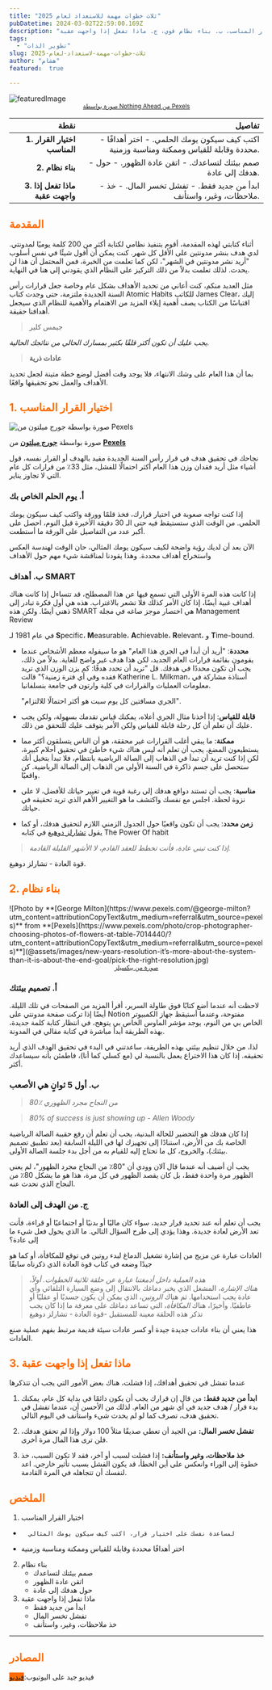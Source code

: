 ```yaml
---
title: "ثلاث خطوات مهمة للاستعداد لعام 2025"
pubDatetime: 2024-03-02T22:59:00.169Z
description: "أ.  اختيار القرار المناسب، ب. بناء نظام قوي، ج. ماذا تفعل إذا واجهت عقبة"
tags:
  - "تطوير الذات"
slug: ثلاث-خطوات-مهمة-لاستعداد-لعام-2025
author: "هشام"
featured:  true

---
```





![featuredImage](@assets/images/new-years-resolution-it’s-more-about-the-system-than-it-is-about-the-end-goal/cover.jpg)
<small style="display:inherit;text-align:center">
    <a href="https://www.pexels.com/photo/shallow-focus-photo-of-change-4502492/">صورة بواسطة Nothing Ahead من Pexels</a>
</small>



| نقطة                            | تفاصيل                                                                                  |
|---------------------------------:|-----------------------------------------------------------------------------------------:|
| **1. اختيار القرار المناسب**    | - اكتب كيف سيكون يومك الحلمي. - اختر أهدافًا محددة وقابلة للقياس وممكنة ومناسبة وزمنية. |
| **2. بناء نظام**                | - صمم بيئتك لتساعدك. - اتقن عادة الظهور. - حول هدفك إلى عادة.                           |
| **3. ماذا تفعل إذا واجهت عقبة** | - ابدأ من جديد فقط. - تفشل تخسر المال. - خذ ملاحظات، وغير، واستأنف.                     |

<h2 style="color:#FF6B01!important"> المقدمة</h2>

أثناء كتابتي لهذه المقدمة، أقوم بتنفيذ نظامي لكتابة أكثر من 200 كلمة يوميًا لمدونتي. لدي هدف بنشر مدونتين على الأقل كل شهر. كنت يمكن أن أقول شيئًا في نفس أسلوب "أريد نشر مدونتين في الشهر"، لكن كما تعلمت من الخبرة، فمن المحتمل أن هذا لن يحدث. لذلك تعلمت بدلاً من ذلك التركيز على النظام الذي يقودني إلى هنا في النهاية.

مثل العديد منكم، كنت أعاني من تحديد الأهداف بشكل عام وخاصة جعل قرارات رأس السنة الجديدة ملتزمة، حتى وجدت كتاب Atomic Habits للكاتب James Clear، إليك اقتباسًا من الكتاب يصف أهمية إيلاء المزيد من الاهتمام والأهمية للنظام الذي سيجعل أهدافنا حقيقة.

> جيمس كلير

*يجب عليك أن تكون أكثر قلقًا بكثير بمسارك الحالي من نتائجك الحالية.*

> **عادات ذرية**

بما أن هذا العام على وشك الانتهاء، فلا يوجد وقت أفضل لوضع خطة متينة لجعل تحديد الأهداف والعمل نحو تحقيقها واقعًا.

<h2 style="color:#FF6B01!important"> 1. اختيار القرار المناسب</h2>

![صورة بواسطة **[جورج ميلتون](https://www.pexels.com/@george-milton?utm_content=attributionCopyText&utm_medium=referral&utm_source=pexels)** من **[Pexels](https://www.pexels.com/photo/crop-photographer-choosing-photos-of-flowers-at-table-7014440/?utm_content=attributionCopyText&utm_medium=referral&utm_source=pexels)**](@assets/images/new-years-resolution-it’s-more-about-the-system-than-it-is-about-the-end-goal/pick-the-right-resolution.jpg)

صورة بواسطة **[جورج ميلتون](https://www.pexels.com/@george-milton?utm_content=attributionCopyText&utm_medium=referral&utm_source=pexels)** من **[Pexels](https://www.pexels.com/photo/crop-photographer-choosing-photos-of-flowers-at-table-7014440/?utm_content=attributionCopyText&utm_medium=referral&utm_source=pexels)**

نجاحك في تحقيق هدف في قرار رأس السنة الجديدة مقيد بالهدف أو القرار نفسه، قول أشياء مثل أريد فقدان وزن هذا العام أكثر احتمالًا للفشل، مثل 33٪ من قرارات كل عام التي لا تجاوز يناير.

<h3>أ. يوم الحلم الخاص بك</h3>

إذا كنت تواجه صعوبة في اختيار قرارك، فخذ قلمًا وورقة واكتب كيف سيكون يومك الحلمي. من الوقت الذي ستستيقظ فيه حتى الـ 30 دقيقة الأخيرة قبل النوم، احصل على أكبر عدد من التفاصيل على الورقة ما أستطعت.

الآن بعد أن لديك رؤية واضحة لكيف سيكون يومك المثالي، حان الوقت لهندسة العكس واستخراج أهداف محددة. وهذا يقودنا لمناقشة شيء مهم حول الأهداف

<h3>ب. أهداف SMART</h3>

إذا كانت هذه المرة الأولى التي تسمع فيها عن هذا المصطلح، قد تتساءل إذا كانت هناك أهداف غبية أيضًا، إذا كان الأمر كذلك فلا تشعر بالاغتراب. هذه هي أول فكرة تبادر إلى ذهني أيضًا. ولكن هذه SMART هي اختصار موجز صاغه في مجلة Management Review

 في عام 1981 لـ **S**pecific، **M**easurable، **A**chievable، **R**elevant، و **T**ime-bound.

- **محددة**: "أريد أن أبدأ في الجري هذا العام" هو ما سيقوله معظم الأشخاص عندما يقومون بقائمة قرارات العام الجديد، لكن هذا هدف غير واضح للغاية. بدلاً من ذلك، يجب أن تكون محددًا في هدفك. قل "تريد أن تحدد هدفًا: كم يزن الوزن الذي تريد فقده وفي أي فترة زمنية؟" قالت Katherine L. Milkman، أستاذة مشاركة في معلومات العمليات والقرارات في كلية وارتون في جامعة بنسلفانيا.

    "الجري مسافتين كل يوم سبت هو أكثر احتمالًا للالتزام".

- **قابلة للقياس**: إذا أخذنا مثال الجري أعلاه، يمكنك قياس تقدمك بسهولة، ولكن يجب عليك أن تعلم أن كل رحلة قابلة للقياس ولكن الأمر يتوقف عليك للتحقق من ذلك.
- **ممكنة**: ما يبقي أغلب القرارات غير محققة، هو أن الناس يتسلقون أكثر مما يستطيعون المضغ، يجب أن تعلم أنه ليس هناك شيء خاطئ في تحقيق أحلام كبيرة، لكن إذا كنت تريد أن تبدأ في الذهاب إلى الصالة الرياضية بانتظام، فلا تبدأ بتخيل أنك ستحصل على جسم ذاكرة في السنة الأولى من الذهاب إلى الصالة الرياضية. كن واقعيًا.
- **مناسبة**: يجب أن تستند دوافع هدفك إلى رغبة قوية في تغيير حياتك للأفضل، لا على نزوة لحظة. اجلس مع نفسك واكتشف ما هو التغيير الأهم الذي تريد تحقيقه في حياتك.
- **زمن محدد**: يجب أن تكون واقعيًا حول الجدول الزمني اللازم لتحقيق هدفك، أو كما يقول [تشارلز دوهيغ](https://charlesduhigg.com/) في كتابه The Power Of habit



>*إذا كنت تبني عادة، فأنت تخطط للعقد القادم، لا الأشهر القليلة القادمة.*

 قوة العادة - تشارلز دوهيغ.



<h2 style="color:#FF6B01!important">2. بناء نظام</h2>
![Photo by **[George Milton](https://www.pexels.com/@george-milton?utm_content=attributionCopyText&utm_medium=referral&utm_source=pexels)** from **[Pexels](https://www.pexels.com/photo/crop-photographer-choosing-photos-of-flowers-at-table-7014440/?utm_content=attributionCopyText&utm_medium=referral&utm_source=pexels)**](@assets/images/new-years-resolution-it’s-more-about-the-system-than-it-is-about-the-end-goal/pick-the-right-resolution.jpg)

  <small style="display:inherit;text-align:center">
    <a href="pexels.com/photo/balancing-rock-formation-816377/?utm_content=attributionCopyText&utm_medium=referral&utm_source=pexels">صورة من بيكسيلز</a>
  </small>


<h3>أ. تصميم بيئتك</h3>

لاحظت أنه عندما أضع كتابًا فوق طاولة السرير، أقرأ المزيد من الصفحات في تلك الليلة. أيضًا إذا تركت صفحة مدونتي على Notion مفتوحة، وعندما أستيقظ جهاز الكمبيوتر الخاص بي من النوم، يوجد مؤشر الماوس الخاص بي يتوهج، في انتظار كتابة كلمة جديدة، بهذه الطريقة أبدأ مباشرة في كتابة مقالي في المدونة.

لذا، من خلال تنظيم بيئتي بهذه الطريقة، ساعدتني في البدء في تحقيق الهدف الذي أريد تحقيقه. إذا كان هذا الاختراع يعمل بالنسبة لي (مع كسلي كما أنا)، فاطمئن بأنه سيساعدك أكثر.

<h3>ب. أول 5 ثوانٍ هي الأصعب</h3>


> *80٪ من النجاح مجرد الظهوري*

> *80% of success is just showing up - Allen Woody*




إذا كان هدفك هو التحضير للحالة البدنية، يجب أن تعلم أن رفع حقيبة الصالة الرياضية الخاصة بك من الأرض، استنادًا إلى تجهيزك لها في الليلة السابقة (بعد تطبيق تصميم بيئتك)، والخروج، كل ما تحتاج إليه للقيام به من أجل بدء جلسة الصالة الأولى.

يجب أن أضيف أنه عندما قال آلان وودي أن "80٪ من النجاح مجرد الظهور"، لم يعني الظهور مرة واحدة فقط، بل كان يقصد الظهور في كل مرة، هذا هو ما يشكل 80٪ من النجاح الذي تحدث عنه.

<h3> ج. من الهدف إلى العادة</h3>

يجب أن تعلم أنه عند تحديد قرار جديد، سواء كان ماليًا أو بدنيًا أو اجتماعيًا أو قراءة، فأنت تعد الأرض لعادة جديدة. وهذا يؤدي إلى طرح السؤال التالي. ما الذي يحول فعل شيء ما إلى عادة؟

العادات عبارة عن مزيج من إشارة تشغيل الدماغ لبدء روتين في توقع للمكافأة، أو كما هو جيدًا وضعه في كتاب قوة العادة الذي ذكرناه سابقًا



>*هذه العملية داخل أدمغتنا عبارة عن حلقة ثلاثية الخطوات. أولاً، هناك *الإشارة*،* المشغل الذي يخبر دماغك بالانتقال إلى وضع السيارة التلقائي وأي عادة يجب استخدامها. ثم هناك *الروتين*، الذي يمكن أن يكون جسديًا أو عقليًا أو عاطفيًا. وأخيرًا، هناك *المكافأة*، التي تساعد دماغك على معرفة ما إذا كان يجب تذكر هذه الحلقة معينة للمستقبل
> -قوة العادة - تشارلز دوهيغ

هذا يعني أن بناء عادات جديدة جيدة أو كسر عادات سيئة قديمة مرتبط بفهم عملية صنع العادات.

<h2 style="color:#FF6B01!important">3. ماذا تفعل إذا واجهت عقبة</h2>

عندما تفشل في تحقيق أهدافك، إذا فشلت، هناك بعض الأمور التي يجب أن تتذكرها

1. **ابدأ من جديد فقط:** من قال إن قرارك يجب أن يكون دائمًا في بداية كل عام، يمكنك بدء قرار / هدف جديد في أي شهر من العام. لذلك من الأحسن أن، عندما تفشل في تحقيق هدف، تصرف كما لو لم يحدث شيء واستأنف في اليوم التالي.
2. **تفشل تخسر المال:**
من الجيد أن تعطي صديقًا مثلاً 100 دولار وإذا لم تحقق هدفك، فلن ترى هذا المال مرة أخرى.

3. **خذ ملاحظات، وغير واستأنف:**
إذا فشلت لسبب أو آخر، فقد لا تكون السبب، خذ خطوة إلى الوراء وانعكس على أين الخطأ، قد يكون الفشل بسبب تأثير خارجي. اعد لنفسك أن تتجاهله في المرة القادمة.



<h2 style="color:#FF6B01!important"> الملخص</h2>

1. اختيار القرار المناسب
  -       لمساعدة نفسك على اختيار قرار، اكتب كيف سيكون يومك المثالي
  - اختر أهدافًا محددة وقابلة للقياس وممكنة ومناسبة وزمنية

2.  بناء نظام
    - صمم بيئتك لتساعدك
    - اتقن عادة الظهور
    - حول هدفك إلى عادة
3. ماذا تفعل إذا واجهت عقبة
    - ابدأ من جديد فقط
    - تفشل تخسر المال
    - خذ ملاحظات، وغير، واستأنف

---

<h2 style="color:#FF6B01!important"> المصادر</h2>

فيديو جيد على اليوتيوب:<span style="background-color: #FF6B01">[فيديو](https://www.youtube.com/watch?v=ZxEppLR7Ndc&ab_channel=MattD%27Avella)</span>


